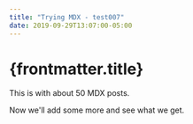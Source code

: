 ```yaml
---
title: "Trying MDX - test007"
date: 2019-09-29T13:07:00-05:00
---
```


# {frontmatter.title}

This is with about 50 MDX posts.

Now we'll add some more and see what we get.
